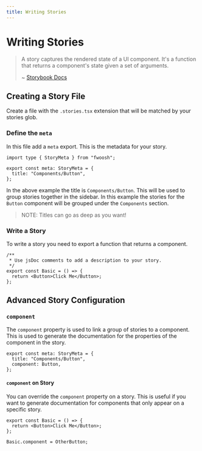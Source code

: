 ```yaml
---
title: Writing Stories
---
```



# Writing Stories

> A story captures the rendered state of a UI component.
> It's a function that returns a component's state given a set of arguments.
>
> ~ [Storybook Docs](https://storybook.js.org/docs/react/writing-stories/introduction)

## Creating a Story File

Create a file with the `.stories.tsx` extension that will be matched by your <Link to="Configuration#stories">stories glob</Link>.

### Define the `meta`

In this file add a `meta` export.
This is the metadata for your story.

```tsx Button.stories.tsx
import type { StoryMeta } from "fwoosh";

export const meta: StoryMeta = {
  title: "Components/Button",
};
```

In the above example the title is `Components/Button`.
This will be used to group stories together in the sidebar.
In this example the stories for the `Button` component will be grouped under the `Components` section.

> NOTE: Titles can go as deep as you want!

### Write a Story

To write a story you need to export a function that returns a component.

```tsx Button.stories.tsx
/**
 * Use jsDoc comments to add a description to your story.
 */
export const Basic = () => {
  return <Button>Click Me</Button>;
};
```

## Advanced Story Configuration

### `component`

The `component` property is used to link a group of stories to a component.
This is used to generate the documentation for the properties of the component in the story.

```tsx Button.stories.tsx focus=3
export const meta: StoryMeta = {
  title: "Components/Button",
  component: Button,
};
```

#### `component` on Story

You can override the `component` property on a story.
This is useful if you want to generate documentation for components that only appear on a specific story.

```tsx Button.stories.tsx focus=5
export const Basic = () => {
  return <Button>Click Me</Button>;
};

Basic.component = OtherButton;
```
